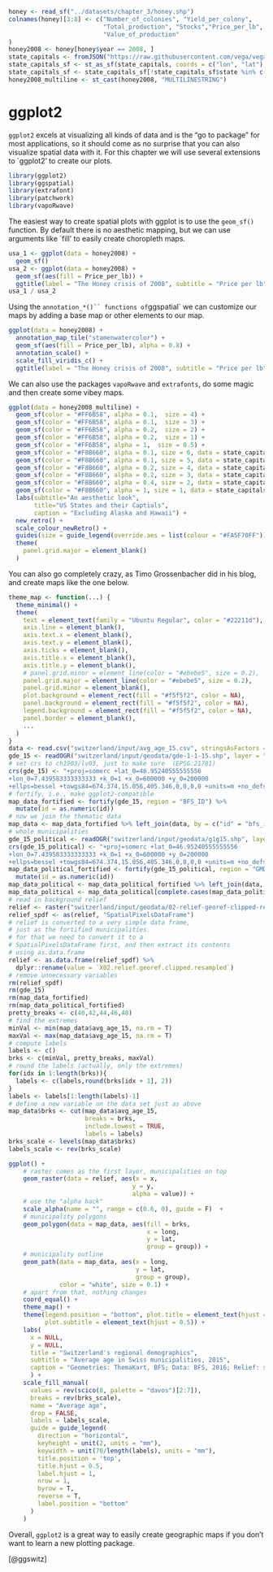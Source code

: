 ```r
honey <- read_sf("../datasets/chapter_3/honey.shp")
colnames(honey)[3:8] <- c("Number_of_colonies", "Yield_per_colony",
                          "Total_production", "Stocks","Price_per_lb",
                          "Value_of_production"
)
honey2008 <- honey[honey$year == 2008, ]
state_capitals <- fromJSON("https://raw.githubusercontent.com/vega/vega/master/docs/data/us-state-capitals.json")
state_capitals_sf <- st_as_sf(state_capitals, coords = c("lon", "lat"), crs = 4326)
state_capitals_sf <- state_capitals_sf[!state_capitals_sf$state %in% c("Alaska", "Hawaii"), ]
honey2008_multiline <- st_cast(honey2008, "MULTILINESTRING")
```
# ggplot2
`ggplot2` excels at visualizing all kinds of data and is the "go to package" for most applications, so it should come as no surprise that you can also visualize spatial data with it. For this chapter we will use several extensions to `ggplot2' to create our plots.
```r
library(ggplot2)
library(ggspatial)
library(extrafont)
library(patchwork)
library(vapoRwave)
```

The easiest way to create spatial plots with ggplot is to use the `geom_sf()` function. By default there is no aesthetic mapping, but we can use arguments like `fill' to easily create choropleth maps.

```r
usa_1 <- ggplot(data = honey2008) +
  geom_sf()
usa_2 <- ggplot(data = honey2008) +
  geom_sf(aes(fill = Price_per_lb)) +
  ggtitle(label = "The Honey crisis of 2008", subtitle = "Price per lb")
usa_1 / usa_2
```

Using the `annotation_*()`` functions of `ggspatial` we can customize our maps by adding a base map or other elements to our map.

```r
ggplot(data = honey2008) +
  annotation_map_tile("stamenwatercolor") +
  geom_sf(aes(fill = Price_per_lb), alpha = 0.8) +
  annotation_scale() +
  scale_fill_viridis_c() +
  ggtitle(label = "The Honey crisis of 2008", subtitle = "Price per lb")
```

We can also use the packages `vapoRwave` and `extrafonts`, do some magic and then create some vibey maps.

```r
ggplot(data = honey2008_multiline) +
  geom_sf(color = "#FF6B58", alpha = 0.1,  size = 4) +
  geom_sf(color = "#FF6B58", alpha = 0.1,  size = 3) +
  geom_sf(color = "#FF6B58", alpha = 0.2,  size = 2) +
  geom_sf(color = "#FF6B58", alpha = 0.2,  size = 1) +
  geom_sf(color = "#FF6B58", alpha = 1,  size = 0.5) +
  geom_sf(color = "#F8B660", alpha = 0.1, size = 6, data = state_capitals_sf) +
  geom_sf(color = "#F8B660", alpha = 0.1, size = 5, data = state_capitals_sf) +
  geom_sf(color = "#F8B660", alpha = 0.2, size = 4, data = state_capitals_sf) +
  geom_sf(color = "#F8B660", alpha = 0.2, size = 3, data = state_capitals_sf) +
  geom_sf(color = "#F8B660", alpha = 0.4, size = 2, data = state_capitals_sf) +
  geom_sf(color = "#F8B660", alpha = 1, size = 1, data = state_capitals_sf) +
  labs(subtitle="An aesthetic look",
       title="US States and their Captials", 
       caption = "Excluding Alaska and Hawaii") + 
  new_retro() + 
  scale_colour_newRetro() +
  guides(size = guide_legend(override.aes = list(colour = "#FA5F70FF"))) +
  theme(
    panel.grid.major = element_blank()
  )
```

You can also go completely crazy, as Timo Grossenbacher did in his blog, and create maps like the one below.

```r
theme_map <- function(...) {
  theme_minimal() +
  theme(
    text = element_text(family = "Ubuntu Regular", color = "#22211d"),
    axis.line = element_blank(),
    axis.text.x = element_blank(),
    axis.text.y = element_blank(),
    axis.ticks = element_blank(),
    axis.title.x = element_blank(),
    axis.title.y = element_blank(),
    # panel.grid.minor = element_line(color = "#ebebe5", size = 0.2),
    panel.grid.major = element_line(color = "#ebebe5", size = 0.2),
    panel.grid.minor = element_blank(),
    plot.background = element_rect(fill = "#f5f5f2", color = NA), 
    panel.background = element_rect(fill = "#f5f5f2", color = NA), 
    legend.background = element_rect(fill = "#f5f5f2", color = NA),
    panel.border = element_blank(),
    ...
  )
}
data <- read.csv("switzerland/input/avg_age_15.csv", stringsAsFactors = FALSE)
gde_15 <- readOGR("switzerland/input/geodata/gde-1-1-15.shp", layer = "gde-1-1-15")
# set crs to ch1903/lv03, just to make sure  (EPSG:21781)
crs(gde_15) <- "+proj=somerc +lat_0=46.95240555555556 
+lon_0=7.439583333333333 +k_0=1 +x_0=600000 +y_0=200000 
+ellps=bessel +towgs84=674.374,15.056,405.346,0,0,0,0 +units=m +no_defs"
# fortify, i.e., make ggplot2-compatible
map_data_fortified <- fortify(gde_15, region = "BFS_ID") %>% 
  mutate(id = as.numeric(id))
# now we join the thematic data
map_data <- map_data_fortified %>% left_join(data, by = c("id" = "bfs_id"))
# whole municipalities
gde_15_political <- readOGR("switzerland/input/geodata/g1g15.shp", layer = "g1g15")
crs(gde_15_political) <- "+proj=somerc +lat_0=46.95240555555556 
+lon_0=7.439583333333333 +k_0=1 +x_0=600000 +y_0=200000 
+ellps=bessel +towgs84=674.374,15.056,405.346,0,0,0,0 +units=m +no_defs"
map_data_political_fortified <- fortify(gde_15_political, region = "GMDNR") %>% 
  mutate(id = as.numeric(id))
map_data_political <- map_data_political_fortified %>% left_join(data, by = c("id" = "bfs_id"))
map_data_political <- map_data_political[complete.cases(map_data_political),]
# read in background relief
relief <- raster("switzerland/input/geodata/02-relief-georef-clipped-resampled.tif")
relief_spdf <- as(relief, "SpatialPixelsDataFrame")
# relief is converted to a very simple data frame, 
# just as the fortified municipalities.
# for that we need to convert it to a 
# SpatialPixelsDataFrame first, and then extract its contents 
# using as.data.frame
relief <- as.data.frame(relief_spdf) %>% 
  dplyr::rename(value = `X02.relief.georef.clipped.resampled`)
# remove unnecessary variables
rm(relief_spdf)
rm(gde_15)
rm(map_data_fortified)
rm(map_data_political_fortified)
pretty_breaks <- c(40,42,44,46,48)
# find the extremes
minVal <- min(map_data$avg_age_15, na.rm = T)
maxVal <- max(map_data$avg_age_15, na.rm = T)
# compute labels
labels <- c()
brks <- c(minVal, pretty_breaks, maxVal)
# round the labels (actually, only the extremes)
for(idx in 1:length(brks)){
  labels <- c(labels,round(brks[idx + 1], 2))
}
labels <- labels[1:length(labels)-1]
# define a new variable on the data set just as above
map_data$brks <- cut(map_data$avg_age_15, 
                     breaks = brks, 
                     include.lowest = TRUE, 
                     labels = labels)
brks_scale <- levels(map_data$brks)
labels_scale <- rev(brks_scale)
```
```r
ggplot() +
    # raster comes as the first layer, municipalities on top
    geom_raster(data = relief, aes(x = x, 
                                  y = y, 
                                  alpha = value)) +
    # use the "alpha hack"
    scale_alpha(name = "", range = c(0.6, 0), guide = F)  + 
    # municipality polygons
    geom_polygon(data = map_data, aes(fill = brks, 
                                      x = long, 
                                      y = lat, 
                                      group = group)) +
    # municipality outline
    geom_path(data = map_data, aes(x = long, 
                                   y = lat, 
                                   group = group), 
              color = "white", size = 0.1) +
    # apart from that, nothing changes
    coord_equal() +
    theme_map() +
    theme(legend.position = "bottom", plot.title = element_text(hjust = 0.5),
          plot.subtitle = element_text(hjust = 0.5)) +
    labs(
      x = NULL, 
      y = NULL, 
      title = "Switzerland's regional demographics", 
      subtitle = "Average age in Swiss municipalities, 2015", 
      caption = "Geometries: ThemaKart, BFS; Data: BFS, 2016; Relief: swisstopo, 2016"
      ) + 
    scale_fill_manual(
      values = rev(scico(8, palette = "davos")[2:7]),
      breaks = rev(brks_scale),
      name = "Average age",
      drop = FALSE,
      labels = labels_scale,
      guide = guide_legend(
        direction = "horizontal",
        keyheight = unit(2, units = "mm"), 
        keywidth = unit(70/length(labels), units = "mm"),
        title.position = 'top',
        title.hjust = 0.5,
        label.hjust = 1,
        nrow = 1,
        byrow = T,
        reverse = T,
        label.position = "bottom"
      )
    )
```

Overall, `ggplot2` is a great way to easily create geographic maps if you don't want to learn a new plotting package.

[@ggswitz]